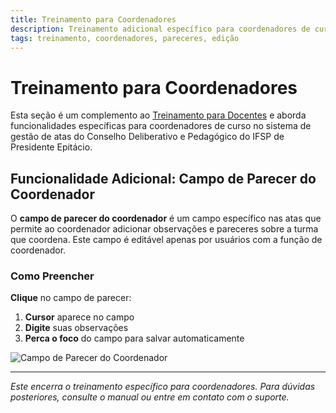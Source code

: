 ```yaml
---
title: Treinamento para Coordenadores
description: Treinamento adicional específico para coordenadores de curso
tags: treinamento, coordenadores, pareceres, edição
---
```


# Treinamento para Coordenadores

Esta seção é um complemento ao [Treinamento para Docentes](/tutorial/docentes) e aborda funcionalidades específicas para coordenadores de curso no sistema de gestão de atas do Conselho Deliberativo e Pedagógico do IFSP de Presidente Epitácio.

## Funcionalidade Adicional: Campo de Parecer do Coordenador

O **campo de parecer do coordenador** é um campo específico nas atas que permite ao coordenador adicionar observações e pareceres sobre a turma que coordena. Este campo é editável apenas por usuários com a função de coordenador.

### Como Preencher
**Clique** no campo de parecer:
1. **Cursor** aparece no campo
2. **Digite** suas observações
3. **Perca o foco** do campo para salvar automaticamente

<img
  src="/Manuais/2024-2-ConselhoDeliberativo/assets/images/coordenador-ata.png"
  alt="Campo de Parecer do Coordenador"
  width={800}
  height={400}
  className='w-full aspect-video rounded-lg mt-4 shadow-lg bg-gray-400'
/>

---

*Este encerra o treinamento específico para coordenadores. Para dúvidas posteriores, consulte o manual ou entre em contato com o suporte.*